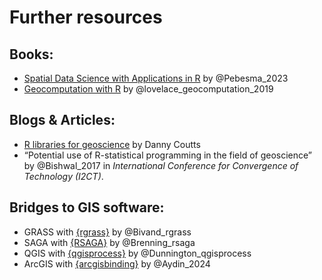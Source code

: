 # Further resources {.unnumbered}

## Books:

- [Spatial Data Science with Applications in R](https://r-spatial.org/book/) by @Pebesma_2023
- [Geocomputation with R](https://r.geocompx.org/) by @lovelace_geocomputation_2019

## Blogs & Articles:

- [R libraries for geoscience](https://couttsgeodata.netlify.app/post/2021-02-28-r_geoscience/) by Danny Coutts
- "Potential use of R-statistical programming in the field of geoscience" by @Bishwal_2017 in *International Conference for Convergence of Technology (I2CT)*.

## Bridges to GIS software:

- GRASS with [{rgrass}](https://rsbivand.github.io/rgrass/) by @Bivand_rgrass
- SAGA with [{RSAGA}](https://github.com/r-spatial/RSAGA) by @Brenning_rsaga
- QGIS with [{qgisprocess}](https://r-spatial.github.io/qgisprocess/) by @Dunnington_qgisprocess
- ArcGIS with [{arcgisbinding}](https://r.esri.com/) by @Aydin_2024